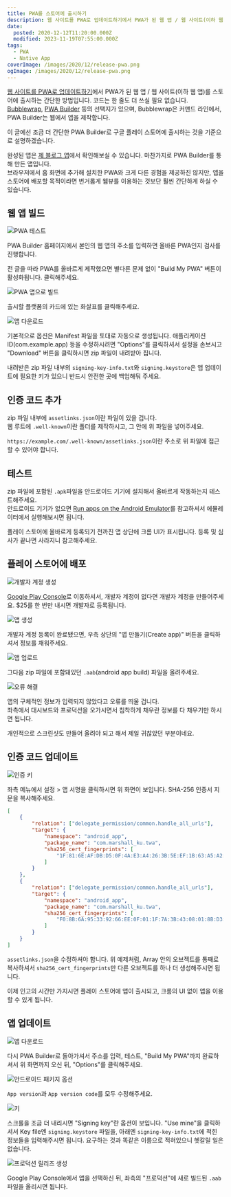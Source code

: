 ```yaml
---
title: PWA를 스토어에 출시하기
description: 웹 사이트를 PWA로 업데이트하기에서 PWA가 된 웹 앱 / 웹 사이트(이하 웹 앱)를 스토어에 출시하는 간단한 방법입니다. 코드는 한 줄도 더 쓰실 필요 없습니다.Bubblewrap, PWA Builder 등의 선택지가 있으며, Bubblewrap은 커맨드 라인에서, PWA Builder는 웹에서 앱을 제작합니다. 이 글에선 조금 더 간단한 PWA Builder로 구글 플레이 스토어에 출시하는 것을 기준으로 설명하겠습니다. 완성된 앱은 제 블로그
date:
  posted: 2020-12-12T11:20:00.000Z
  modified: 2023-11-19T07:55:00.000Z
tags:
  - PWA
  - Native App
coverImage: /images/2020/12/release-pwa.png
ogImage: /images/2020/12/release-pwa.png
---
```


[웹 사이트를 PWA로 업데이트하기](/dev/%ec%9b%b9-%ec%82%ac%ec%9d%b4%ed%8a%b8%eb%a5%bc-pwa%eb%a1%9c-%ec%97%85%eb%8d%b0%ec%9d%b4%ed%8a%b8%ed%95%98%ea%b8%b0)에서 PWA가 된 웹 앱 / 웹 사이트(이하 웹 앱)를 스토어에 출시하는 간단한 방법입니다. 코드는 한 줄도 더 쓰실 필요 없습니다.  
[Bubblewrap](https://www.npmjs.com/package/@bubblewrap/cli), [PWA Builder](https://www.pwabuilder.com/) 등의 선택지가 있으며, Bubblewrap은 커맨드 라인에서, PWA Builder는 웹에서 앱을 제작합니다.

이 글에선 조금 더 간단한 PWA Builder로 구글 플레이 스토어에 출시하는 것을 기준으로 설명하겠습니다.

완성된 앱은 [제 블로그 앱](https://play.google.com/store/apps/details?id=com.marshall%5Fku.twa)에서 확인해보실 수 있습니다. 마찬가지로 PWA Builder를 통해 만든 앱입니다.  
브라우저에서 홈 화면에 추가해 설치한 PWA와 크게 다른 경험을 제공하진 않지만, 앱을 스토어에 배포할 목적이라면 번거롭게 웹뷰를 이용하는 것보단 훨씬 간단하게 하실 수 있습니다.

## 웹 앱 빌드

![PWA 테스트](/images/2020/12/pwa-test.png)

PWA Builder 홈페이지에서 본인의 웹 앱의 주소를 입력하면 올바른 PWA인지 검사를 진행합니다.

전 글을 따라 PWA를 올바르게 제작했으면 별다른 문제 없이 "Build My PWA" 버튼이 활성화됩니다. 클릭해주세요.

![PWA 앱으로 빌드](/images/2020/12/build-pwa.png)

출시할 플랫폼의 카드에 있는 화살표를 클릭해주세요.

![앱 다운로드](/images/2020/12/download.png)

기본적으로 옵션은 Manifest 파일을 토대로 자동으로 생성됩니다. 애플리케이션 ID(com.example.app) 등을 수정하시려면 "Options"를 클릭하셔서 설정을 손보시고 "Download" 버튼을 클릭하시면 zip 파일이 내려받아 집니다.

내려받은 zip 파일 내부의 `signing-key-info.txt`와 `signing.keystore`은 앱 업데이트에 필요한 키가 있으니 반드시 안전한 곳에 백업해둬 주세요.

## 인증 코드 추가

zip 파일 내부에 `assetlinks.json`이란 파일이 있을 겁니다.  
웹 루트에 `.well-known`이란 폴더를 제작하시고, 그 안에 위 파일을 넣어주세요.

`https://example.com/.well-known/assetlinks.json`이란 주소로 위 파일에 접근할 수 있어야 합니다.

## 테스트

zip 파일에 포함된 `.apk`파일을 안드로이드 기기에 설치해서 올바르게 작동하는지 테스트해주세요.  
안드로이드 기기가 없으면 [Run apps on the Android Emulator](https://developer.android.com/studio/run/emulator)를 참고하셔서 에뮬레이터에서 실행해보시면 됩니다.

플레이 스토어에 올바르게 등록되기 전까진 앱 상단에 크롬 UI가 표시됩니다. 등록 및 심사가 끝나면 사라지니 참고해주세요.

## 플레이 스토어에 배포

![개발자 계정 생성](/images/2020/12/create-developer-account.png)

[Google Play Console](https://play.google.com/console/)로 이동하셔서, 개발자 계정이 없다면 개발자 계정을 만들어주세요. $25를 한 번만 내시면 개발자로 등록됩니다.

![앱 생성](/images/2020/12/create-app.png)

개발자 계정 등록이 완료됐으면, 우측 상단의 "앱 만들기(Create app)" 버튼을 클릭하셔서 정보를 채워주세요.

![앱 업로드](/images/2020/12/upload-app.png)

그다음 zip 파일에 포함돼있던 `.aab`(android app build) 파일을 올려주세요.

![오류 해결](/images/2020/12/errors.png)

앱의 구체적인 정보가 입력되지 않았다고 오류를 띄울 겁니다.  
좌측에서 대시보드와 프로덕션을 오가시면서 침착하게 채우란 정보를 다 채우기만 하시면 됩니다.

개인적으로 스크린샷도 만들어 올려야 되고 해서 제일 귀찮았던 부분이네요.

## 인증 코드 업데이트

![인증 키](/images/2020/12/App-Signing.png)

좌측 메뉴에서 설정 > 앱 서명을 클릭하시면 위 화면이 보입니다. SHA-256 인증서 지문을 복사해주세요.

```json
[
    {
        "relation": ["delegate_permission/common.handle_all_urls"],
        "target": {
            "namespace": "android_app",
            "package_name": "com.marshall_ku.twa",
            "sha256_cert_fingerprints": [
                "1F:81:6E:AF:DB:D5:0F:4A:E3:A4:26:3B:5E:EF:1B:63:A5:A2:BD:D1:FA:86:8F:40:18:41:95:0D:67:E3:B9:65"
            ]
        }
    },
    {
        "relation": ["delegate_permission/common.handle_all_urls"],
        "target": {
            "namespace": "android_app",
            "package_name": "com.marshall_ku.twa",
            "sha256_cert_fingerprints": [
                "F0:8B:6A:95:33:92:66:EE:0F:01:1F:7A:3B:43:08:01:8B:D3:3C:AD:31:70:31:65:CE:B1:5F:3F:F6:6B:A7:D4"
            ]
        }
    }
]
```

`assetlinks.json`을 수정하셔야 합니다. 위 예제처럼, Array 안의 오브젝트를 통째로 복사하셔서 `sha256_cert_fingerprints`만 다른 오브젝트를 하나 더 생성해주시면 됩니다.

이제 인고의 시간만 가지시면 플레이 스토어에 앱이 출시되고, 크롬의 UI 없이 앱을 이용할 수 있게 됩니다.

## 앱 업데이트

![앱 다운로드](/images/2020/12/download.png)

다시 PWA Builder로 돌아가셔서 주소를 입력, 테스트, "Build My PWA"까지 완료하셔서 위 화면까지 오신 뒤, "Options"를 클릭해주세요.

![안드로이드 패키지 옵션](/images/2020/12/Android-package-options.png)

`App version`과 `App version code`를 모두 수정해주세요.

![키](/images/2020/12/signing-key.png)

스크롤을 조금 더 내리시면 "Signing key"란 옵션이 보입니다. "Use mine"을 클릭하셔서 Key file엔 `signing.keystore` 파일을, 아래엔 `signing-key-info.txt`에 적힌 정보들을 입력해주시면 됩니다. 요구하는 것과 똑같은 이름으로 적혀있으니 헷갈릴 일은 없습니다.

![프로덕션 릴리즈 생성](/images/2020/12/create-production-release.png)

Google Play Console에서 앱을 선택하신 뒤, 좌측의 "프로덕션"에 새로 빌드된 `.aab` 파일을 올리시면 됩니다.